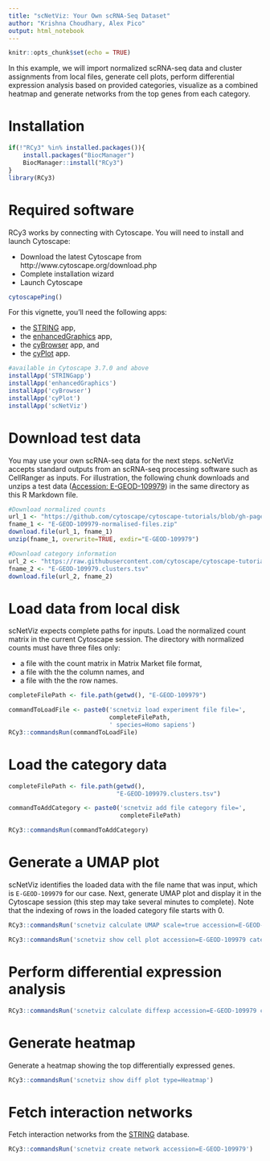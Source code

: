 ```yaml
---
title: "scNetViz: Your Own scRNA-Seq Dataset"
author: "Krishna Choudhary, Alex Pico"
output: html_notebook
---
```


```r
knitr::opts_chunk$set(echo = TRUE)
```

In this example, we will import normalized scRNA-seq data and cluster assignments from local files, generate cell plots, perform differential expression analysis based on provided categories, visualize as a combined heatmap and generate networks from the top genes from each category.

# Installation
```r
if(!"RCy3" %in% installed.packages()){
    install.packages("BiocManager")
    BiocManager::install("RCy3")
}
library(RCy3)
```

# Required software
RCy3 works by connecting with Cytoscape. You will need to install and launch Cytoscape:

* Download the latest Cytoscape from http://www.cytoscape.org/download.php
* Complete installation wizard
* Launch Cytoscape


```r
cytoscapePing()
```

For this vignette, you’ll need the following apps: 

* the [STRING](https://string-db.org/) app, 
* the [enhancedGraphics](https://www.cgl.ucsf.edu/cytoscape/utilities3/enhancedcg.shtml) app, 
* the [cyBrowser](https://www.cgl.ucsf.edu/cytoscape/utilities3/cybrowser.shtml) app, and
* the [cyPlot](http://apps.cytoscape.org/apps/cyplot) app.

```r
#available in Cytoscape 3.7.0 and above
installApp('STRINGapp')
installApp('enhancedGraphics')
installApp('cyBrowser')
installApp('cyPlot')
installApp('scNetViz')
```

# Download test data

You may use your own scRNA-seq data for the next steps. scNetViz accepts standard outputs from an scRNA-seq processing software such as CellRanger as inputs. For illustration, the following chunk downloads and unzips a test data ([Accession: E-GEOD-109979](https://www.ebi.ac.uk/gxa/sc/experiments/E-GEOD-109979/downloads)) in the same directory as this R Markdown file.

```r
#Download normalized counts
url_1 <- "https://github.com/cytoscape/cytoscape-tutorials/blob/gh-pages/protocols/data/E-GEOD-109979-normalised-files.zip?raw=true"
fname_1 <- "E-GEOD-109979-normalised-files.zip"
download.file(url_1, fname_1)
unzip(fname_1, overwrite=TRUE, exdir="E-GEOD-109979")

#Download category information
url_2 <- "https://raw.githubusercontent.com/cytoscape/cytoscape-tutorials/gh-pages/protocols/data/E-GEOD-109979.clusters.tsv"
fname_2 <- "E-GEOD-109979.clusters.tsv"
download.file(url_2, fname_2)
```

# Load data from local disk

scNetViz expects complete paths for inputs. Load the normalized count matrix in the current Cytoscape session. The directory with normalized counts must have three files only:

* a file with the count matrix in Matrix Market file format, 
* a file with the the column names, and 
* a file with the the row names.

```r
completeFilePath <- file.path(getwd(), "E-GEOD-109979")

commandToLoadFile <- paste0('scnetviz load experiment file file=',
                            completeFilePath,
                            ' species=Homo sapiens')
RCy3::commandsRun(commandToLoadFile)
```


# Load the category data

```r
completeFilePath <- file.path(getwd(), 
                              "E-GEOD-109979.clusters.tsv")

commandToAddCategory <- paste0('scnetviz add file category file=',
                               completeFilePath)

RCy3::commandsRun(commandToAddCategory)
```


# Generate a UMAP plot

scNetViz identifies the loaded data with the file name that was input, which is `E-GEOD-109979` for our case. Next, generate UMAP plot and display it in the Cytoscape session (this step may take several minutes to complete). Note that the indexing of rows in the loaded category file starts with 0.

```r
RCy3::commandsRun('scnetviz calculate UMAP scale=true accession=E-GEOD-109979')

RCy3::commandsRun('scnetviz show cell plot accession=E-GEOD-109979 category=E-GEOD-109979.clusters.tsv categoryRow=0')
```

# Perform differential expression analysis

```r
RCy3::commandsRun('scnetviz calculate diffexp accession=E-GEOD-109979 categoryRow=0')
```

# Generate heatmap

Generate a heatmap showing the top differentially expressed genes.

```r
RCy3::commandsRun('scnetviz show diff plot type=Heatmap')
```

# Fetch interaction networks

Fetch interaction networks from the [STRING](https://string-db.org/) database.

```r
RCy3::commandsRun('scnetviz create network accession=E-GEOD-109979')
```

